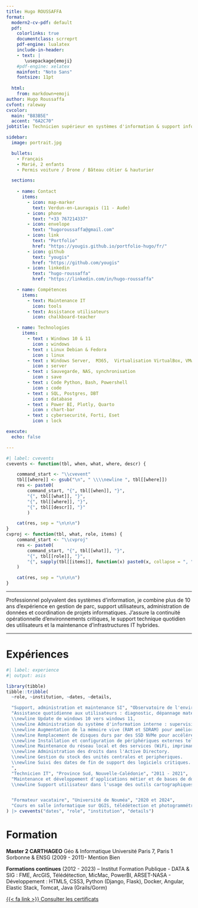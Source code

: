 ```yaml
---
title: Hugo ROUSSAFFA
format:
  modern2-cv-pdf: default
  pdf:
    colorlinks: true
    documentclass: scrreprt
    pdf-engine: lualatex
    include-in-header:
    - text: |
       \usepackage{emoji}
    #pdf-engine: xelatex
    mainfont: "Noto Sans"
    fontsize: 11pt
    
  html:
    from: markdown+emoji
author: Hugo Roussaffa
cvfont: raleway
cvcolor:
  main: "B83B5E"
  accent: "6A2C70"
jobtitle: Technicien supérieur en systèmes d'information & support informatique

sidebar:
  image: portrait.jpg

  bullets:
    - Français
    - Marié, 2 enfants
    - Permis voiture / Drone / Bâteau côtier & hauturier

  sections:
      
    - name: Contact
      items:
        - icon: map-marker
          text: Verdun-en-Lauragais (11 - Aude)
        - icon: phone
          text: "+33 767214337"
        - icon: envelope
          text: "hugoroussaffa@gmail.com"
        - icon: link
          text: "Portfolio"
          href: "https://yougis.github.io/portfolio-hugo/fr/"
        - icon: github
          text: "yougis"
          href: "https://github.com/yougis"
        - icon: linkedin
          text: "hugo-roussaffa"
          href: "https://linkedin.com/in/hugo-roussaffa"

    - name: Compétences
      items:
        - text: Maintenance IT
          icon: tools
        - text: Assistance utilisateurs
          icon: chalkboard-teacher

    - name: Technologies
      items:
        - text : Windows 10 & 11 
          icon : windows
        - text : Linux Debian & Fedora
          icon : linux 
        - text : Windows Server,  M365,  Virtualisation VirtualBox, VMware
          icon : server
        - text : Sauvegarde, NAS, synchronisation
          icon : save
        - text : Code Python, Bash, Powershell
          icon : code
        - text : SQL, Postgres, DBT
          icon : database
        - text : Power BI, Plotly, Quarto
          icon : chart-bar
        - text : cybersecurité, Forti, Eset
          icon : lock

execute:
  echo: false

---
```



```r

#| label: cvevents
cvevents <- function(tbl, when, what, where, descr) {

    command_start <- "\\cvevent"
    tbl[[where]] <- gsub("\n", " \\\\newline ", tbl[[where]])
    res <- paste0(
        command_start, "{", tbl[[when]], "}", 
        "{", tbl[[what]], "}",
        "{", tbl[[where]], "}",
        "{", tbl[[descr]], "}"
        )

    cat(res, sep = "\n\n\n")
}
cvproj <- function(tbl, what, role, items) {
    command_start <- "\\cvproj"
    res <- paste0(
        command_start, "{", tbl[[what]], "}",
        "{", tbl[[role]], "}",
        "{", sapply(tbl[[items]], function(x) paste0(x, collapse = ", ")), "}"
    )

    cat(res, sep = "\n\n\n")
}


```

--- 

Professionnel polyvalent des systèmes d'information, je combine plus de 10 ans d'expérience en gestion de parc, support utilisateurs, administration de données et coordination de projets informatiques. J’assure la continuité opérationnelle d’environnements critiques, le support technique quotidien des utilisateurs et la maintenance d’infrastructures IT hybrides.

---


# Expériences

```r
#| label: experience
#| output: asis

library(tibble)
tibble::tribble(
  ~role, ~institution, ~dates, ~details,

  "Support, administration et maintenance SI", "Observatoire de l'environnement (OEIL), Nouvelle-Calédonie", "2021 - 2024",
  "Assistance quotidienne aux utilisateurs : diagnostic, dépannage matériel/logiciel, gestion des accès au NAS, documentation et sensibilisation à la cybersécurité.
  \\newline Update de windows 10 vers windows 11,
  \\newline Administration du système d'information interne : supervision du parc informatique (30+ postes), suivi du matériel, gestion de tickets GLPI, mises à jour logicielles et OS, procédures de sauvegarde, gestion des antivirus et du firewall.
  \\newline Augmentation de la mémoire vive (RAM et SDRAM) pour améliorer les performances système des machines des collaborateurs.
  \\newline Remplacement de disques durs par des SSD NVMe pour accélérer les temps de chargement.
  \\newline Installation et configuration de périphériques externes tels que double moniteurs, claviers, souris et configuration imprimantes.
  \\newline Maintenance du réseau local et des services (WiFi, imprimantes, NAS, serveurs Linux/Windows), configuration de postes et scripts d’automatisation.
  \\newline Administration des droits dans l'Active Directory.
  \\newline Gestion du stock des unités centrales et peripheriques.
  \\newline Suivi des dates de fin de support des logiciels critiques.
  ",
  "Technicien IT", "Province Sud, Nouvelle-Calédonie", "2011 - 2021",
  "Maintenance et développement d'applications métier et de bases de données géographiques.
  \\newline Support utilisateur dans l'usage des outils cartographiques internes, formation aux outils bureautiques et géomatiques.",


  "Formateur vacataire", "Université de Nouméa", "2020 et 2024",
  "Cours en salle informatique sur QGIS, télédétection et photogrammétrie. Formation à des outils spécialisés, gestion de salles et configuration logicielle."
) |> cvevents("dates", "role", "institution", "details")


```

#  Formation

**Master 2 CARTHAGEO** Géo & Informatique 
Université Paris 7, Paris 1 Sorbonne & ENSG (2009 - 2011)- Mention Bien

**Formations continues** (2012 - 2023) – Institut Formation Publique
- DATA & SIG : FME, ArcGIS, Télédétection, MicMac, PowerBI, ARSET-NASA
- Développement : HTML5, CSS3, Python (Django, Flask), Docker, Angular, Elastic Stack, Tomcat, Java (Grails/Gorm)

  [{{< fa link >}} Consulter les certificats](https://yougis.github.io/portfolio-hugo/fr/about/)
    